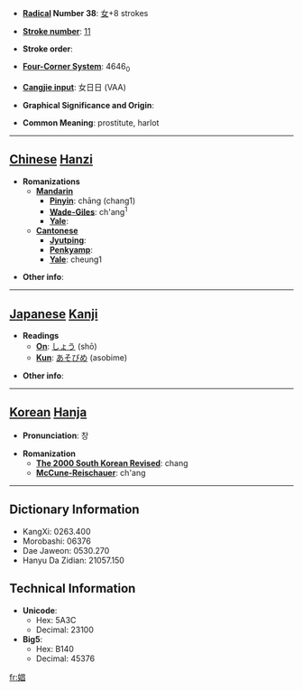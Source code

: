 * '''[[Wiktionary:Chinese radical index| Radical]] Number 38''': [[Wiktionary:Chinese radical index 女|女]]+8 strokes

* '''[[Wiktionary:Chinese total strokes index|Stroke number]]''': [[Wiktionary:Chinese total strokes index 11|11]]

* '''Stroke order''': 

* '''[[Wiktionary:Chinese four corner index|Four-Corner System]]''': 4646<sub>0</sub>

* '''[[Wiktionary:Chinese Cangjie index|Cangjie input]]''': 女日日 (VAA)

* '''Graphical Significance and Origin''': 

* '''Common Meaning''': prostitute, harlot

----

== [[Chinese]] [[Hanzi]] ==

* '''Romanizations'''
** '''[[Mandarin]]'''
*** '''[[Pinyin]]''': chāng (chang1)
*** '''[[Wade-Giles]]''': ch'ang<sup>1</sup>
*** '''[[Yale]]''': 
** '''[[Cantonese]]'''
*** '''[[Jyutping]]''':
*** '''[[Penkyamp]]''': 
*** '''[[Yale]]''': cheung1

* '''Other info''': 

----

== [[Japanese]] [[Kanji]] ==

* '''Readings'''
** '''[[On]]''': [[しょう]] (shō)
** '''[[Kun]]''': [[あそびめ]] (asobime)

* '''Other info''':  

----

== [[Korean]] [[Hanja]] ==

* '''Pronunciation''': 창

* '''Romanization'''
** '''[[The 2000 South Korean Revised Romanization|The 2000 South Korean Revised]]''': chang
** '''[[McCune-Reischauer]]''': ch'ang

----

== Dictionary Information ==

* KangXi: 0263.400
* Morobashi: 06376
* Dae Jaweon: 0530.270
* Hanyu Da Zidian: 21057.150

== Technical Information ==

* '''Unicode''':
** Hex: 5A3C
** Decimal: 23100
* '''Big5''':
** Hex: B140
** Decimal: 45376

[[fr:娼]]